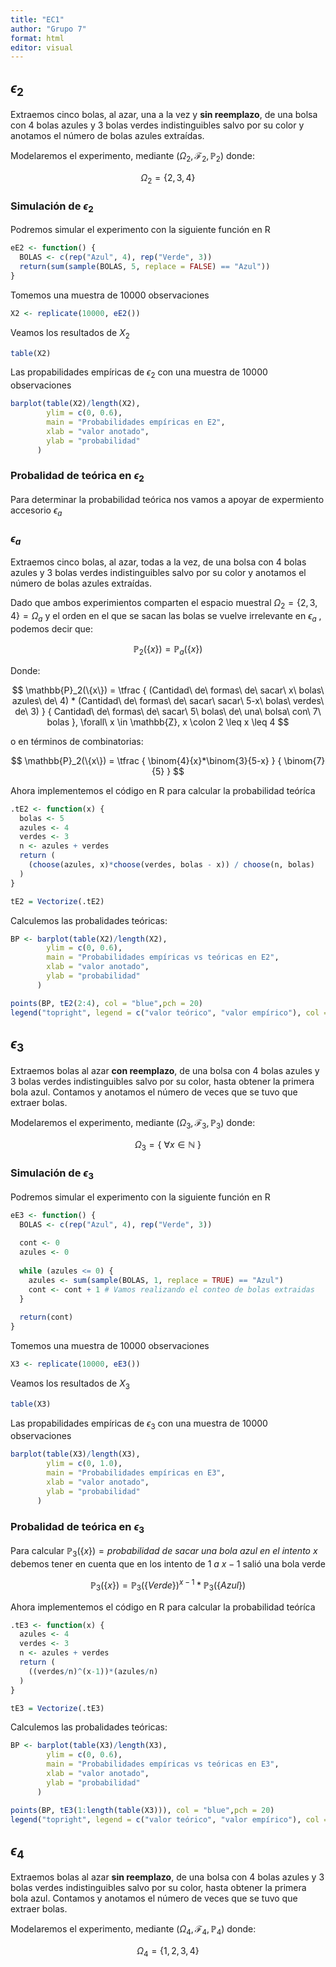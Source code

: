 ```yaml
---
title: "EC1"
author: "Grupo 7"
format: html
editor: visual
---
```


## $\epsilon_2$

Extraemos cinco bolas, al azar, una a la vez y **sin reemplazo**, de una bolsa con 4 bolas azules y 3 bolas verdes indistinguibles salvo por su color y anotamos el número de bolas azules extraídas.

Modelaremos el experimento, mediante $(\Omega_2, \mathcal{F}_2, \mathbb{P}_2)$ donde:

$$\Omega_2 = \{2, 3, 4\}$$

### Simulación de $\epsilon_2$

Podremos simular el experimento con la siguiente función en R

```r
eE2 <- function() {
  BOLAS <- c(rep("Azul", 4), rep("Verde", 3))
  return(sum(sample(BOLAS, 5, replace = FALSE) == "Azul"))
}
```

Tomemos una muestra de 10000 observaciones

```r
X2 <- replicate(10000, eE2())
```

Veamos los resultados de $X_2$

```r
table(X2)
```

Las propabilidades empíricas de $\epsilon_2$ con una muestra de 10000 observaciones

```r
barplot(table(X2)/length(X2),
        ylim = c(0, 0.6),
        main = "Probabilidades empíricas en E2",
        xlab = "valor anotado",
        ylab = "probabilidad"
      )
```

### Probalidad de teórica en $\epsilon_2$

Para determinar la probabilidad teórica nos vamos a apoyar de expermiento accesorio $\epsilon_a$

::: callout-note
### $\epsilon_a$

Extraemos cinco bolas, al azar, todas a la vez, de una bolsa con 4 bolas azules y 3 bolas verdes indistinguibles salvo por su color y anotamos el número de bolas azules extraídas.
:::

Dado que ambos experimientos comparten el espacio muestral $\Omega_2 = \{2, 3, 4\} = \Omega_a$ y el orden en el que se sacan las bolas se vuelve irrelevante en $\epsilon_a$ , podemos decir que:

$$\mathbb{P}_2(\{x\}) = \mathbb{P}_a(\{x\})$$

Donde:

$$
\mathbb{P}_2(\{x\}) = 
  \tfrac
    {
      (Cantidad\ de\ formas\ de\ sacar\ x\ bolas\ azules\ de\ 4) * 
      (Cantidad\ de\ formas\ de\ sacar\ sacar\ 5-x\ bolas\ verdes\ de\ 3)
    }
    {
      Cantidad\ de\ formas\ de\ sacar\ 5\ bolas\ de\ una\ bolsa\ con\ 7\ bolas
    }, 
    \forall\ x \in \mathbb{Z}, x \colon 2 \leq x \leq 4
$$

o en términos de combinatorias:

$$
\mathbb{P}_2(\{x\}) = 
  \tfrac
    {
      \binom{4}{x}*\binom{3}{5-x}
    }
    {
      \binom{7}{5}
    }
$$

Ahora implementemos el código en R para calcular la probabilidad teóríca

```r
.tE2 <- function(x) {
  bolas <- 5
  azules <- 4
  verdes <- 3
  n <- azules + verdes
  return (
    (choose(azules, x)*choose(verdes, bolas - x)) / choose(n, bolas)
  )
}

tE2 = Vectorize(.tE2)
```

Calculemos las probalidades teóricas:

```r
BP <- barplot(table(X2)/length(X2),
        ylim = c(0, 0.6),
        main = "Probabilidades empíricas vs teóricas en E2",
        xlab = "valor anotado",
        ylab = "probabilidad"
      )

points(BP, tE2(2:4), col = "blue",pch = 20)
legend("topright", legend = c("valor teórico", "valor empírico"), col = c("blue", "gray"), fill = c(NA, "gray"), pch = c(20, NA), border = c(NA, "black"), bty = "n")
```

## $\epsilon_3$

Extraemos bolas al azar **con reemplazo**, de una bolsa con 4 bolas azules y 3 bolas verdes indistinguibles salvo por su color, hasta obtener la primera bola azul. Contamos y anotamos el número de veces que se tuvo que extraer bolas.

Modelaremos el experimento, mediante $(\Omega_3, \mathcal{F}_3, \mathbb{P}_3)$ donde:

$$\Omega_3 = \{\ \forall x \in \mathbb{N}\ \}$$

### Simulación de $\epsilon_3$

Podremos simular el experimento con la siguiente función en R

```r
eE3 <- function() {
  BOLAS <- c(rep("Azul", 4), rep("Verde", 3))
  
  cont <- 0
  azules <- 0
  
  while (azules <= 0) {
    azules <- sum(sample(BOLAS, 1, replace = TRUE) == "Azul")
    cont <- cont + 1 # Vamos realizando el conteo de bolas extraidas
  }
  
  return(cont)
}
```

Tomemos una muestra de 10000 observaciones

```r
X3 <- replicate(10000, eE3())
```

Veamos los resultados de $X_3$

```r
table(X3)
```

Las propabilidades empíricas de $\epsilon_3$ con una muestra de 10000 observaciones

```r
barplot(table(X3)/length(X3),
        ylim = c(0, 1.0),
        main = "Probabilidades empíricas en E3",
        xlab = "valor anotado",
        ylab = "probabilidad"
      )
```

### Probalidad de teórica en $\epsilon_3$

Para calcular $\mathbb{P}_3(\{x\}) = probabilidad\ de\ sacar\ una\ bola\ azul\ en\ el\ intento\ x$ debemos tener en cuenta que en los intento de $1\ a\ x-1$ salió una bola verde

$$\mathbb{P}_3(\{x\}) = \mathbb{P}_3(\{Verde\})^{x-1}*\mathbb{P}_3(\{Azul\})$$

Ahora implementemos el código en R para calcular la probabilidad teóríca
```r
.tE3 <- function(x) {
  azules <- 4
  verdes <- 3
  n <- azules + verdes
  return (
    ((verdes/n)^(x-1))*(azules/n)
  )
}

tE3 = Vectorize(.tE3)
```

Calculemos las probalidades teóricas:
```r
BP <- barplot(table(X3)/length(X3),
        ylim = c(0, 0.6),
        main = "Probabilidades empíricas vs teóricas en E3",
        xlab = "valor anotado",
        ylab = "probabilidad"
      )

points(BP, tE3(1:length(table(X3))), col = "blue",pch = 20)
legend("topright", legend = c("valor teórico", "valor empírico"), col = c("blue", "gray"), fill = c(NA, "gray"), pch = c(20, NA), border = c(NA, "black"), bty = "n")
```

## $\epsilon_4$

Extraemos bolas al azar **sin reemplazo**, de una bolsa con 4 bolas azules y 3 bolas verdes indistinguibles salvo por su color, hasta obtener la primera bola azul. Contamos y anotamos el número de veces que se tuvo que extraer bolas.

Modelaremos el experimento, mediante $(\Omega_4, \mathcal{F}_4, \mathbb{P}_4)$ donde:

$$\Omega_4 = \{1,2,3,4\}$$